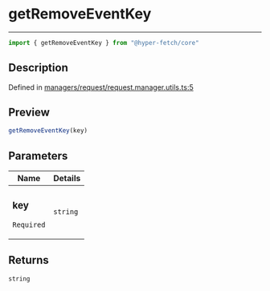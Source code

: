 

# getRemoveEventKey

<div class="api-docs__separator" data-reactroot="">

---

</div><div class="api-docs__import" data-reactroot="">

```ts
import { getRemoveEventKey } from "@hyper-fetch/core"
```

</div><div class="api-docs__section">

## Description

</div><div class="api-docs__description"><span class="api-docs__do-not-parse">



</span></div><p class="api-docs__definition">

Defined in [managers/request/request.manager.utils.ts:5](https://github.com/BetterTyped/hyper-fetch/blob/c44d728f/packages/core/src/managers/request/request.manager.utils.ts#L5)

</p><div class="api-docs__section">

## Preview

</div><div class="api-docs__preview fn">

```ts
getRemoveEventKey(key)
```

</div><div class="api-docs__section">

## Parameters

</div><div class="api-docs__parameters"><table><thead><tr><th>Name</th><th>Details</th></tr></thead><tbody><tr param-data="key"><td class="api-docs__param-name required">

### key 

`Required`

</td><td class="api-docs__param-type">

`string`

</td></tr></tbody></table></div><div class="api-docs__section">

## Returns

</div><div class="api-docs__returns">

```ts
string
```

</div>
